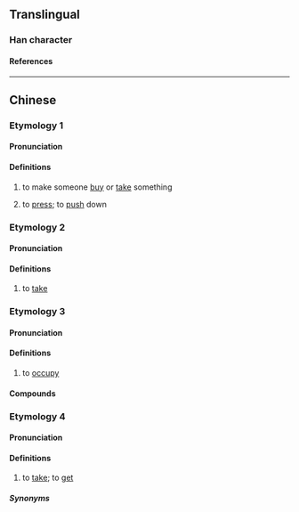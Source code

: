 {{also|挜}}
{{character info}}
==Translingual==

===Han character===
{{Han char|rn=64|rad=手|as=08|sn=11|four=51017|canj=QMLM|ids=⿰扌亞}}

====References====
{{Han ref|kx=0438.010|dkj=12263|dj=0787.090|hdz=31891.010|uh=6397}}

----

==Chinese==

===Etymology 1===
{{zh-forms|s=挜}}

====Pronunciation====
{{zh-pron
|m=yà
|c=aa3
|ma=y
|cat=v
}}

====Definitions====
{{zh-hanzi}}

# {{lb|zh|regional}} to make someone [[buy]] or [[take]] something
# {{lb|zh|archaic}} to [[press]]; to [[push]] down

===Etymology 2===
{{zh-forms|s=挜}}

====Pronunciation====
{{zh-pron
|m=yǎ
|cat=v
}}

====Definitions====
{{zh-hanzi}}

# {{lb|zh|archaic}} to [[take]]

===Etymology 3===
{{zh-forms|s=挜}}

====Pronunciation====
{{zh-pron
|c=ngaa6
|cat=v
}}

====Definitions====
{{zh-hanzi}}

# {{lb|zh|Cantonese}} to [[occupy]]

====Compounds====
{{zh-der|掗拃|掗埞|掗位|霸掗|掗字數}}

===Etymology 4===
{{zh-forms|s=挜|alt=揋}}

====Pronunciation====
{{zh-pron
|mn=xm,qz,jj,tw,ph:òe
|cat=v
}}

====Definitions====
{{zh-hanzi}}

# {{lb|zh|Hokkien}} to [[take]]; to [[get]]

=====Synonyms=====
{{zh-dial|拿}}